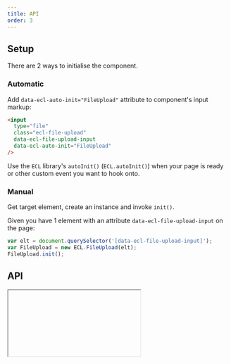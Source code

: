 ```yaml
---
title: API
order: 3
---
```



## Setup

There are 2 ways to initialise the component.

### Automatic

Add `data-ecl-auto-init="FileUpload"` attribute to component's input markup:

```html
<input
  type="file"
  class="ecl-file-upload"
  data-ecl-file-upload-input
  data-ecl-auto-init="FileUpload"
/>
```

Use the `ECL` library's `autoInit()` (`ECL.autoInit()`) when your page is ready or other custom event you want to hook onto.

### Manual

Get target element, create an instance and invoke `init()`.

Given you have 1 element with an attribute `data-ecl-file-upload-input` on the page:

```js
var elt = document.querySelector('[data-ecl-file-upload-input]');
var FileUpload = new ECL.FileUpload(elt);
FileUpload.init();
```

## API

<Iframe url="/apis/FileUpload.html" />
